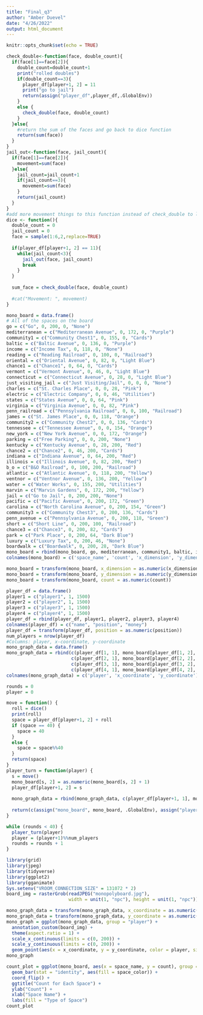 ---
title: "Final_q3"
author: "Amber Duevel"
date: "4/26/2022"
output: html_document
---

```{r setup, include=FALSE}
knitr::opts_chunk$set(echo = TRUE)
```

```{r dice}
check_double<-function(face, double_count){
  if(face[1]==face[2]){
    double_count=double_count+1
    print("rolled doubles")
    if(double_count==3){
      player_df[player+1, 2] = 11
      print("go to jail")
      return(assign("player_df",player_df,.GlobalEnv))
    }
    else {
      check_double(face, double_count)
    }
  }else{
    #return the sum of the faces and go back to dice function
    return(sum(face))
  }
}
jail_out<-function(face, jail_count){
  if(face[1]==face[2]){
    movement=sum(face)
  }else{
    jail_count=jail_count+1
    if(jail_count==3){
      movement=sum(face)
    }
    return(jail_count)
  }
}
#add more movement things to this function instead of check_double to let it be more organized.
dice <- function(){
  double_count = 0
  jail_count = 0
  face = sample(1:6,2,replace=TRUE)
  
  if(player_df[player+1, 2] == 11){
    while(jail_count<3){
      jail_out(face, jail_count)
      break
    }
  }
  
  sum_face = check_double(face, double_count)
  
  #cat("Movement: ", movement)
}
```

```{r board}
mono_board = data.frame()
# All of the spaces on the board
go = c("Go", 0, 200, 0, "None")
mediterranean = c("Mediterranean Avenue", 0, 172, 0, "Purple")
community1 = c("Community Chest1", 0, 155, 0, "Cards")
baltic = c("Baltic Avenue", 0, 136, 0, "Purple")
income = c("Income Tax", 0, 118, 0, "None")
reading = c("Reading Railroad", 0, 100, 0, "Railroad")
oriental = c("Oriental Avenue", 0, 82, 0, "Light Blue")
chance1 = c("Chance1", 0, 64, 0, "Cards")
vermont = c("Vermont Avenue", 0, 46, 0, "Light Blue")
connecticut = c("Connecticut Avenue", 0, 28, 0, "Light Blue")
just_visiting_jail = c("Just Visiting/Jail", 0, 0, 0, "None")
charles = c("St. Charles Place", 0, 0, 28, "Pink")
electric = c("Electric Company", 0, 0, 46, "Utilities")
states = c("States Avenue", 0, 0, 64, "Pink")
virginia = c("Virginia Avenue", 0, 0, 82, "Pink")
penn_railroad = c("Pennsylvania Railroad", 0, 0, 100, "Railroad")
james = c("St. James Place", 0, 0, 118, "Orange")
community2 = c("Community Chest2", 0, 0, 136, "Cards")
tennessee = c("Tennessee Avenue", 0, 0, 154, "Orange")
new_york = c("New York Avenue", 0, 0, 172, "Orange")
parking = c("Free Parking", 0, 0, 200, "None")
kentucky = c("Kentucky Avenue", 0, 28, 200, "Red")
chance2 = c("Chance2", 0, 46, 200, "Cards")
indiana = c("Indiana Avenue", 0, 64, 200, "Red")
illinois = c("Illinois Avenue", 0, 82, 200, "Red")
b_o = c("B&O Railroad", 0, 100, 200, "Railroad")
atlantic = c("Atlantic Avenue", 0, 118, 200, "Yellow")
ventnor = c("Ventnor Avenue", 0, 136, 200, "Yellow")
water = c("Water Works", 0, 155, 200, "Utilities")
marvin = c("Marvin Gardens", 0, 172, 200, "Yellow")
jail = c("Go to Jail", 0, 200, 200, "None")
pacific = c("Pacific Avenue", 0, 200, 172, "Green")
carolina = c("North Carolina Avenue", 0, 200, 154, "Green")
community3 = c("Community Chest3", 0, 200, 136, "Cards")
penn_avenue = c("Pennsylvania Avenue", 0, 200, 118, "Green")
short = c("Short Line", 0, 200, 100, "Railroad")
chance3 = c("Chance3", 0, 200, 82, "Cards")
park = c("Park Place", 0, 200, 64, "Dark Blue")
luxury = c("Luxury Tax", 0, 200, 46, "None")
boardwalk = c("Boardwalk", 0, 200, 28, "Dark Blue")
mono_board = rbind(mono_board, go, mediterranean, community1, baltic, income, reading, oriental, chance1, vermont, connecticut, just_visiting_jail, charles, electric, states, virginia, penn_railroad, james, community2, tennessee, new_york, parking, kentucky, chance2, indiana, illinois, b_o, atlantic, ventnor, water, marvin, jail, pacific, carolina, community3, penn_avenue, short, chance3, park, luxury, boardwalk)
colnames(mono_board) = c('space_name', 'count', 'x_dimension', 'y_dimension', 'space_color')
```

```{r}
mono_board = transform(mono_board, x_dimension = as.numeric(x_dimension))
mono_board = transform(mono_board, y_dimension = as.numeric(y_dimension))
mono_board = transform(mono_board, count = as.numeric(count))
```

```{r turn}
player_df = data.frame()
player1 = c("player1", 1, 1500)
player2 = c("player2", 1, 1500)
player3 = c("player3", 1, 1500)
player4 = c("player4", 1, 1500)
player_df = rbind(player_df, player1, player2, player3, player4)
colnames(player_df) = c("name", "position", "money")
player_df = transform(player_df, position = as.numeric(position))
num_players = nrow(player_df)
#Columns: player, x-coordinate, y-coordinate
mono_graph_data = data.frame()
mono_graph_data = rbind(c(player_df[1, 1], mono_board[player_df[1, 2], 3], mono_board[player_df[1, 2], 4]), 
                        c(player_df[2, 1], mono_board[player_df[2, 2], 3], mono_board[player_df[2, 2], 4]), 
                        c(player_df[3, 1], mono_board[player_df[3, 2], 3], mono_board[player_df[3, 2], 4]), 
                        c(player_df[4, 1], mono_board[player_df[4, 2], 3], mono_board[player_df[4, 2], 4]))
colnames(mono_graph_data) = c('player', 'x_coordinate', 'y_coordinate')

rounds = 0
player = 0

move = function() {
  roll = dice()
  print(roll)
  space = player_df[player+1, 2] + roll
  if (space == 40) {
    space = 40
  }
  else {
    space = space%%40
  }
  return(space)
}
player_turn = function(player) {
  s = move()
  mono_board[s, 2] = as.numeric(mono_board[s, 2] + 1)
  player_df[player+1, 2] = s
  
  mono_graph_data = rbind(mono_graph_data, c(player_df[player+1, 1], mono_board[player_df[player+1, 2], 3], mono_board[player_df[player+1, 2], 4]))
  
  return(c(assign("mono_board", mono_board, .GlobalEnv), assign("player_df", player_df, .GlobalEnv), assign("mono_graph_data", mono_graph_data, .GlobalEnv)))
}

while (rounds < 40) {
  player_turn(player)
  player = (player+1)%%num_players
  rounds = rounds + 1
}
```

```{r image}
library(grid)
library(jpeg)
library(tidyverse)
library(ggplot2)
library(gganimate)
Sys.setenv("VROOM_CONNECTION_SIZE" = 131072 * 2)
board_img = rasterGrob(readJPEG("monopolyboard.jpg"), 
                       width = unit(1, "npc"), height = unit(1, "npc"))
```

```{r plot}
mono_graph_data = transform(mono_graph_data, x_coordinate = as.numeric(x_coordinate))
mono_graph_data = transform(mono_graph_data, y_coordinate = as.numeric(y_coordinate))
mono_graph = ggplot(mono_graph_data, group = "player") +
  annotation_custom(board_img) +
  theme(aspect.ratio = 1) +
  scale_x_continuous(limits = c(0, 200)) +
  scale_y_continuous(limits = c(0, 200)) +
  geom_point(aes(x = x_coordinate, y = y_coordinate, color = player, size = 5))
mono_graph
```

```{r count}
count_plot = ggplot(mono_board, aes(x = space_name, y = count), group = "space_color") +
  geom_bar(stat = "identity", aes(fill = space_color)) +
  coord_flip() +
  ggtitle("Count for Each Space") +
  ylab("Count") +
  xlab("Space Name") +
  labs(fill = "Type of Space")
count_plot
```
